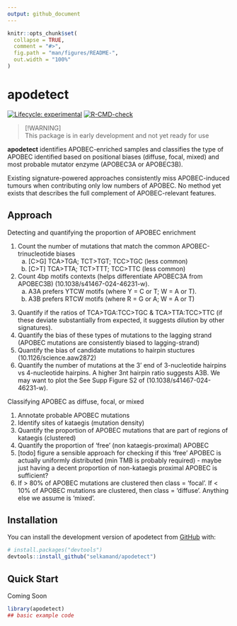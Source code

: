 ```yaml
---
output: github_document
---
```


<!-- README.md is generated from README.Rmd. Please edit that file -->

```r
knitr::opts_chunk$set(
  collapse = TRUE,
  comment = "#>",
  fig.path = "man/figures/README-",
  out.width = "100%"
)
```

# apodetect

<!-- badges: start -->

[![Lifecycle: experimental](https://img.shields.io/badge/lifecycle-experimental-orange.svg)](https://lifecycle.r-lib.org/articles/stages.html#experimental)
[![R-CMD-check](https://github.com/selkamand/apodetect/actions/workflows/R-CMD-check.yaml/badge.svg)](https://github.com/selkamand/apodetect/actions/workflows/R-CMD-check.yaml)
<!-- badges: end -->

> [!WARNING]  
> This package is in early development and not yet ready for use

**apodetect** identifies APOBEC-enriched samples and classifies the type of APOBEC identified based on positional biases (diffuse, focal, mixed) and most probable mutator enzyme (APOBEC3A or APOBEC3B).

Existing signature-powered approaches consistently miss APOBEC-induced tumours when contributing only low numbers of APOBEC. No method yet exists that describes the full complement of APOBEC-relevant features.

## Approach

Detecting and quantifying the proportion of APOBEC enrichment

1.  Count the number of mutations that match the common APOBEC-trinucleotide biases
    a.  [C\>G] TCA\>TGA; TCT\>TGT; TCC\>TGC (less common)
    b.  [C\>T] TCA\>TTA; TCT\>TTT; TCC\>TTC (less common)
2.  Count 4bp motifs contexts (helps differentiate APOBEC3A from APOBEC3B) (10.1038/s41467-024-46231-w).
    a.  A3A prefers YTCW motifs (where Y = C or T; W = A or T).
    b.  A3B prefers RTCW motifs (where R = G or A; W = A or T)

<!-- -->

3.  Quantify if the ratios of TCA\>TGA:TCC\>TGC & TCA\>TTA:TCC\>TTC (if these deviate substantially from expected, it suggests dilution by other signatures).
4.  Quantify the bias of these types of mutations to the lagging strand (APOBEC mutations are consistently biased to lagging-strand)
5.  Quantify the bias of candidate mutations to hairpin stuctures (10.1126/science.aaw2872)
6.  Quantify the number of mutations at the 3' end of 3-nucleotide hairpins vs 4-nucleotide hairpins. A higher 3nt hairpin ratio suggests A3B. We may want to plot the See Supp Figure S2 of (10.1038/s41467-024-46231-w).

Classifying APOBEC as diffuse, focal, or mixed

1.  Annotate probable APOBEC mutations
2.  Identify sites of kataegis (mutation density)
3.  Quantify the proportion of APOBEC mutations that are part of regions of kataegis (clustered)
4.  Quantify the proportion of 'free' (non kataegis-proximal) APOBEC
5.  [todo] figure a sensible approach for checking if this 'free' APOBEC is actually uniformly distributed (min TMB is probably required) - maybe just having a decent proportion of non-kataegis proximal APOBEC is sufficient?
6.  If \> 80% of APOBEC mutations are clustered then class = 'focal'. If \< 10% of APOBEC mutations are clustered, then class = 'diffuse'. Anything else we assume is 'mixed'.

## Installation

You can install the development version of apodetect from [GitHub](https://github.com/) with:

``` r
# install.packages("devtools")
devtools::install_github("selkamand/apodetect")
```

## Quick Start

Coming Soon

```r
library(apodetect)
## basic example code
```
